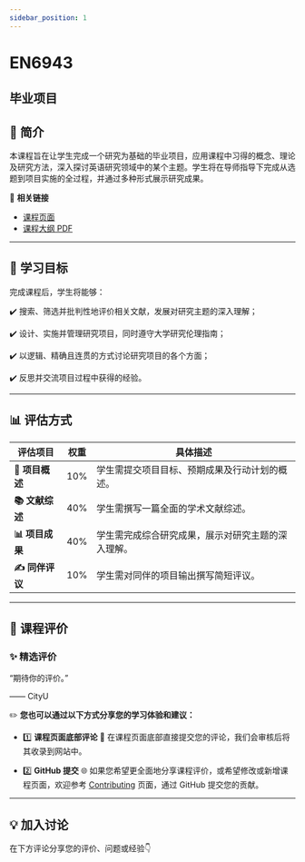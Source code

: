 ```yaml
---
sidebar_position: 1
---
```


# EN6943
## 毕业项目

## **📘 简介**
本课程旨在让学生完成一个研究为基础的毕业项目，应用课程中习得的概念、理论及研究方法，深入探讨英语研究领域中的某个主题。学生将在导师指导下完成从选题到项目实施的全过程，并通过多种形式展示研究成果。

🔗 **相关链接**
- [课程页面](https://www.cityu.edu.hk/catalogue/pg/202526/course/EN6943.htm)
- [课程大纲 PDF](https://www.cityu.edu.hk/catalogue/pg/202526/course/EN6943.pdf)

---

## **🎯 学习目标**

完成课程后，学生将能够：

✔️ 搜索、筛选并批判性地评价相关文献，发展对研究主题的深入理解；

✔️ 设计、实施并管理研究项目，同时遵守大学研究伦理指南；

✔️ 以逻辑、精确且连贯的方式讨论研究项目的各个方面；

✔️ 反思并交流项目过程中获得的经验。

---

## **📊 评估方式**

| **评估项目**            | **权重** | **具体描述**                                                                                     |
|------------------------|---------|-----------------------------------------------------------------------------------------------|
| **📄 项目概述**         | 10%     | 学生需提交项目目标、预期成果及行动计划的概述。                                                   |
| **📚 文献综述**         | 40%     | 学生需撰写一篇全面的学术文献综述。                                                               |
| **📊 项目成果**         | 40%     | 学生需完成综合研究成果，展示对研究主题的深入理解。                                                 |
| **✍️ 同伴评议**         | 10%     | 学生需对同伴的项目输出撰写简短评议。                                                             |

---

## **💬 课程评价**

### ✨ **精选评价**
<div className={commentStyles.commentBox}>
    <p className={commentStyles.commentText}>
        “期待你的评价。”
    </p>
    <p className={commentStyles.commentAuthor}>—— CityU</p>
</div>

✏️ **您也可以通过以下方式分享您的学习体验和建议：**

- 1️⃣ **课程页面底部评论**
💬 在课程页面底部直接提交您的评论，我们会审核后将其收录到网站中。

- 2️⃣ **GitHub 提交**
🌐 如果您希望更全面地分享课程评价，或希望修改或新增课程页面，欢迎参考 [Contributing](/contributing) 页面，通过 GitHub 提交您的贡献。

---

## **💡 加入讨论**

在下方评论分享您的评价、问题或经验👇
<Utterances />
